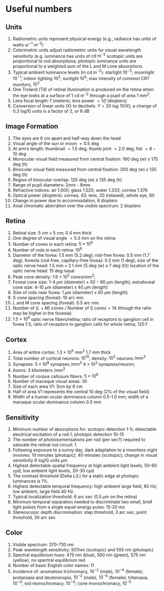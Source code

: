 # Useful numbers {.unnumbered}

## Units

1.  Radiometric units represent physical energy (e.g., radiance has units of watts $sr^{-1}~m^{-2}$)
2.  Colorimetric units adjust radiometric units for visual wavelength sensitivity (e.g. luminance has units of $\text{cd m}^{-2}$ scotopic units are proportional to rod absorptions; photopic luminance units are proportional to a weighted sum of the L and M cone absorptions
3.  Typical ambient luminance levels (in $\text{cd m}^{-2}$): starlight $10^{-3}$; moonlight $10^{-1}$; indoor lighting $10^{2}$; sunlight $10^{5}$; max intensity of common CRT monitors, $10^{2}$
4.  One Troland (Td) of retinal illumination is produced on the retina when the eye looks at a surface of 1 $\text{cd m}^{-2}$ through a pupil of area $1~mm^{2}$.
5.  Lens focal length: f (meters); lens power $=1/f$ (diopters)
6.  Conversion of linear units (X) to decibels: $Y=20~log~10(X)$; a change of 0.3 log10 units is a factor of 2, or 6 dB

## Image Formation

1.  The eyes are 6 cm apart and half-way down the head 
2.  Visual angle of the sun or moon $=0.5$ deg 
3.  At arm's length: thumbnail $=1.5$ deg; thumb joint $=2.0$ deg; fist $=8-10~deg$ 
4.  Monocular visual field measured from central fixation: 160 deg (w) x 175 deg (h) 
5.  Binocular visual field measured from central fixation: 200 deg (w) x 135 deg (h) 
6.  Region of binocular overlap: 120 deg (w) x 135 deg (h) 
7.  Range of pupil diameters: 2mm - 8mm. 
8.  Refractive indices: air 1.000; glass 1.520; water 1.333; cornea 1.376 
9.  Optical power (diopters): cornea, 43; lens, 20 (relaxed); whole eye, 60 
10. Change in power due to accommodation, 8 diopters 
11. Axial chromatic aberration over the visible spectrum: 2 diopters

## Retina

1.  Retinal size: $5~cm\times5$ cm; 0.4 mm thick
2.  One degree of visual angle $=0.3$ mm on the retina
3.  Number of cones in each retina: $5\times10^{6}$
4.  Number of rods in each retina: $10^{8}$
5.  Diameter of the fovea: 1.5 mm (5.2 deg); rod-free fovea: 0.5 mm (1.7 deg); foveola (rod-free, capillary-free fovea): 0.3 mm (1 deg); size of the optic nerve head: $1.5~\text{mm}\times2.1~mm$ (5 deg (w) x 7 deg (h)) location of the optic nerve head: 15 deg nasal
6.  Peak cone density: $1.6\times10^{5}~cones/\text{mm}^{2};$
7.  Foveal cone size: 1-4 $\mu \text{m}$ $(diameter)\times50-80~\mu \text{m}$ (length); extrafoveal cone size: 4-10 $\mu \text{m}$ (diameter) x 40 $\mu \text{m}$ (length)
8.  Size of rods near fovea: 1 $\mu \text{m}$ (diameter) x 60 $\mu \text{m}$ (length)
9.  S cone spacing (foveal): 10 arc min
10. L and M cone spacing (foveal): 0.5 arc min
11. Number of $(L+M)$ cones / Number of $S~cones=14$ (though the ratio may be higher in the foveola)
12. $1.5\times10^{6}$ optic nerve fibers/retina; ratio of receptors to ganglion cell in fovea 1:3; ratio of receptors to ganglion cells for whole retina, 125:1

## Cortex

1.  Area of entire cortex: $1.3\times10^{5}~\text{mm}^{2}$ 1.7 mm thick
2.  Total number of cortical neurons: $10^{10}$; density: $10^{5}$ neurons $/\text{mm}^{3}$
3.  Synapses: $5\times10^{8}$ synapses $/\text{mm}^{3}$ $4\times10^{3}$ synapses/neuron;
4.  Axons: 3 kilometers $/\text{mm}^{3}$
5.  Number of corpus callosum fibers: $5\times10^{8}$
6.  Number of macaque visual areas: 30
7.  Size of each area V1: 3cm by 8 cm
8.  Half of area V1 represents the central 10 deg (2% of the visual field)
9.  Width of a human ocular dominance column 0.5-1.0 mm; width of a macaque ocular dominance column 0.3 mm

## Sensitivity

1.  Minimum number of absorptions for: scotopic detection 1-5; detectable electrical excitation of a rod 1; photopic detection 10-15
2.  The number of photoisomerisations per rod (per sec?) required to saturate the retinal rod circuit: 1
3.  Following exposure to a sunny day, dark adaptation to a moonless night involves: 10 minutes (photopic); 40 minutes (scotopic); change in visual sensitivity 6 log10 units $\mu \text{m}$
4.  Highest detectable spatial frequency at high ambient light levels, 50-60 cpd; low ambient light levels, 20-30 cpd
5.  The contrast threshold (Delta $L/L)$ for a static edge at photopic luminances is 1%.
6.  Highest detectable temporal frequency: high ambient large field, 80 Hz; low ambient, large field 40 Hz.
7.  Typical localization threshold: 6 arc sec (0.5 $\mu \text{m}$ on the retina)
8.  Minimum temporal separation needed to discriminate two small, brief light pulses from a single equal-energy pulse: 15-20 ms
9.  Stereoscopic depth discrimination: step threshold, 3 arc sec; point threshold, 30 arc sec

## Color

1.  Visible spectrum: 370-730 nm
2.  Peak wavelength sensitivity: 507nm (scotopic) and 555 nm (photopic)
3.  Spectral equilibrium hues: 475 nm (blue), 500 nm (green), 575 nm (yellow), no spectral equilibrium red
4.  Number of basic English color names: 11
5.  Incidence of: anomalous trichromacy, $10^{-2}$ (male), $10^{-4}$ (female); protanopia and deuteranopia, $10^{-2}$ (male), $10^{-4}$ (female); tritanopia, $10^{-4}$; rod monochromacy, $10^{-4}$; cone monochromacy, $10^{-5}$

